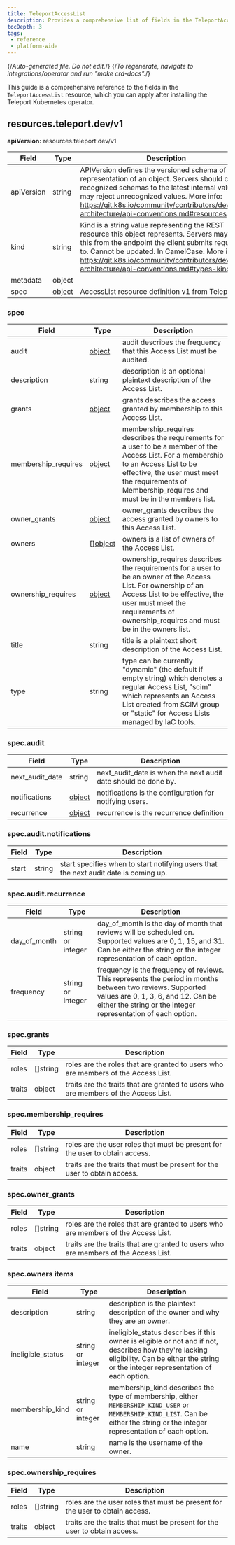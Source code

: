 ```yaml
---
title: TeleportAccessList
description: Provides a comprehensive list of fields in the TeleportAccessList resource available through the Teleport Kubernetes operator
tocDepth: 3
tags:
 - reference
 - platform-wide
---
```


{/*Auto-generated file. Do not edit.*/}
{/*To regenerate, navigate to integrations/operator and run "make crd-docs".*/}

This guide is a comprehensive reference to the fields in the `TeleportAccessList`
resource, which you can apply after installing the Teleport Kubernetes operator.


## resources.teleport.dev/v1

**apiVersion:** resources.teleport.dev/v1

|Field|Type|Description|
|---|---|---|
|apiVersion|string|APIVersion defines the versioned schema of this representation of an object. Servers should convert recognized schemas to the latest internal value, and may reject unrecognized values. More info: https://git.k8s.io/community/contributors/devel/sig-architecture/api-conventions.md#resources|
|kind|string|Kind is a string value representing the REST resource this object represents. Servers may infer this from the endpoint the client submits requests to. Cannot be updated. In CamelCase. More info: https://git.k8s.io/community/contributors/devel/sig-architecture/api-conventions.md#types-kinds|
|metadata|object||
|spec|[object](#spec)|AccessList resource definition v1 from Teleport|

### spec

|Field|Type|Description|
|---|---|---|
|audit|[object](#specaudit)|audit describes the frequency that this Access List must be audited.|
|description|string|description is an optional plaintext description of the Access List.|
|grants|[object](#specgrants)|grants describes the access granted by membership to this Access List.|
|membership_requires|[object](#specmembership_requires)|membership_requires describes the requirements for a user to be a member of the Access List. For a membership to an Access List to be effective, the user must meet the requirements of Membership_requires and must be in the members list.|
|owner_grants|[object](#specowner_grants)|owner_grants describes the access granted by owners to this Access List.|
|owners|[][object](#specowners-items)|owners is a list of owners of the Access List.|
|ownership_requires|[object](#specownership_requires)|ownership_requires describes the requirements for a user to be an owner of the Access List. For ownership of an Access List to be effective, the user must meet the requirements of ownership_requires and must be in the owners list.|
|title|string|title is a plaintext short description of the Access List.|
|type|string|type can be currently "dynamic" (the default if empty string) which denotes a regular Access List, "scim" which represents an Access List created from SCIM group or "static" for Access Lists managed by IaC tools.|

### spec.audit

|Field|Type|Description|
|---|---|---|
|next_audit_date|string|next_audit_date is when the next audit date should be done by.|
|notifications|[object](#specauditnotifications)|notifications is the configuration for notifying users.|
|recurrence|[object](#specauditrecurrence)|recurrence is the recurrence definition|

### spec.audit.notifications

|Field|Type|Description|
|---|---|---|
|start|string|start specifies when to start notifying users that the next audit date is coming up.|

### spec.audit.recurrence

|Field|Type|Description|
|---|---|---|
|day_of_month|string or integer|day_of_month is the day of month that reviews will be scheduled on. Supported values are 0, 1, 15, and 31. Can be either the string or the integer representation of each option.|
|frequency|string or integer|frequency is the frequency of reviews. This represents the period in months between two reviews. Supported values are 0, 1, 3, 6, and 12. Can be either the string or the integer representation of each option.|

### spec.grants

|Field|Type|Description|
|---|---|---|
|roles|[]string|roles are the roles that are granted to users who are members of the Access List.|
|traits|object|traits are the traits that are granted to users who are members of the Access List.|

### spec.membership_requires

|Field|Type|Description|
|---|---|---|
|roles|[]string|roles are the user roles that must be present for the user to obtain access.|
|traits|object|traits are the traits that must be present for the user to obtain access.|

### spec.owner_grants

|Field|Type|Description|
|---|---|---|
|roles|[]string|roles are the roles that are granted to users who are members of the Access List.|
|traits|object|traits are the traits that are granted to users who are members of the Access List.|

### spec.owners items

|Field|Type|Description|
|---|---|---|
|description|string|description is the plaintext description of the owner and why they are an owner.|
|ineligible_status|string or integer|ineligible_status describes if this owner is eligible or not and if not, describes how they're lacking eligibility. Can be either the string or the integer representation of each option.|
|membership_kind|string or integer|membership_kind describes the type of membership, either `MEMBERSHIP_KIND_USER` or `MEMBERSHIP_KIND_LIST`. Can be either the string or the integer representation of each option.|
|name|string|name is the username of the owner.|

### spec.ownership_requires

|Field|Type|Description|
|---|---|---|
|roles|[]string|roles are the user roles that must be present for the user to obtain access.|
|traits|object|traits are the traits that must be present for the user to obtain access.|

